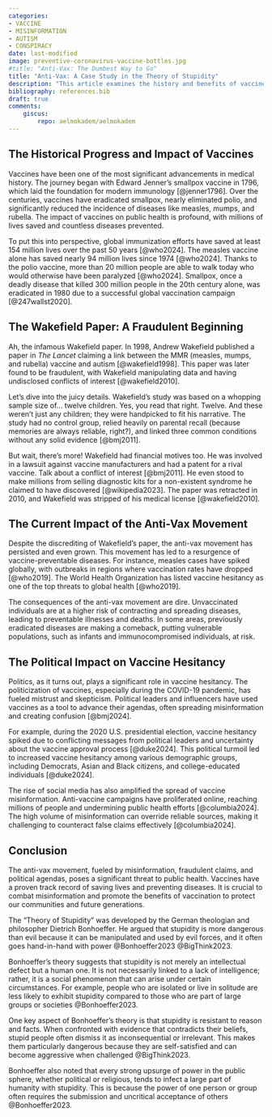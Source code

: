 ```yaml
---
categories:
- VACCINE
- MISINFORMATION
- AUTISM
- CONSPIRACY
date: last-modified
image: preventive-coronavirus-vaccine-bottles.jpg
#title: "Anti-Vax: The Dumbest Way to Go"
title: "Anti-Vax: A Case Study in the Theory of Stupidity" 
description: "This article examines the history and benefits of vaccines, debunks Andrew Wakefield's fraudulent claims linking vaccines to autism, and discusses the harmful effects of the anti-vax movement, including disease resurgence and political influence on vaccine hesitancy. It underscores the need to fight misinformation to safeguard public health."
bibliography: references.bib
draft: true
comments:
    giscus:
        repo: aelmokadem/aelmokadem
---
```


## The Historical Progress and Impact of Vaccines

Vaccines have been one of the most significant advancements in medical history. The journey began with Edward Jenner's smallpox vaccine in 1796, which laid the foundation for modern immunology [@jenner1796]. Over the centuries, vaccines have eradicated smallpox, nearly eliminated polio, and significantly reduced the incidence of diseases like measles, mumps, and rubella. The impact of vaccines on public health is profound, with millions of lives saved and countless diseases prevented.

To put this into perspective, global immunization efforts have saved at least 154 million lives over the past 50 years [@who2024]. The measles vaccine alone has saved nearly 94 million lives since 1974 [@who2024]. Thanks to the polio vaccine, more than 20 million people are able to walk today who would otherwise have been paralyzed [@who2024]. Smallpox, once a deadly disease that killed 300 million people in the 20th century alone, was eradicated in 1980 due to a successful global vaccination campaign [@247wallst2020].

## The Wakefield Paper: A Fraudulent Beginning

Ah, the infamous Wakefield paper. In 1998, Andrew Wakefield published a paper in *The Lancet* claiming a link between the MMR (measles, mumps, and rubella) vaccine and autism [@wakefield1998]. This paper was later found to be fraudulent, with Wakefield manipulating data and having undisclosed conflicts of interest [@wakefield2010]. 

Let's dive into the juicy details. Wakefield's study was based on a whopping sample size of... twelve children. Yes, you read that right. Twelve. And these weren't just any children; they were handpicked to fit his narrative. The study had no control group, relied heavily on parental recall (because memories are always reliable, right?), and linked three common conditions without any solid evidence [@bmj2011].

But wait, there's more! Wakefield had financial motives too. He was involved in a lawsuit against vaccine manufacturers and had a patent for a rival vaccine. Talk about a conflict of interest [@bmj2011]. He even stood to make millions from selling diagnostic kits for a non-existent syndrome he claimed to have discovered [@wikipedia2023]. The paper was retracted in 2010, and Wakefield was stripped of his medical license [@wakefield2010]. 

## The Current Impact of the Anti-Vax Movement

Despite the discrediting of Wakefield's paper, the anti-vax movement has persisted and even grown. This movement has led to a resurgence of vaccine-preventable diseases. For instance, measles cases have spiked globally, with outbreaks in regions where vaccination rates have dropped [@who2019]. The World Health Organization has listed vaccine hesitancy as one of the top threats to global health [@who2019].

The consequences of the anti-vax movement are dire. Unvaccinated individuals are at a higher risk of contracting and spreading diseases, leading to preventable illnesses and deaths. In some areas, previously eradicated diseases are making a comeback, putting vulnerable populations, such as infants and immunocompromised individuals, at risk.

## The Political Impact on Vaccine Hesitancy

Politics, as it turns out, plays a significant role in vaccine hesitancy. The politicization of vaccines, especially during the COVID-19 pandemic, has fueled mistrust and skepticism. Political leaders and influencers have used vaccines as a tool to advance their agendas, often spreading misinformation and creating confusion [@bmj2024]. 

For example, during the 2020 U.S. presidential election, vaccine hesitancy spiked due to conflicting messages from political leaders and uncertainty about the vaccine approval process [@duke2024]. This political turmoil led to increased vaccine hesitancy among various demographic groups, including Democrats, Asian and Black citizens, and college-educated individuals [@duke2024].

The rise of social media has also amplified the spread of vaccine misinformation. Anti-vaccine campaigns have proliferated online, reaching millions of people and undermining public health efforts [@columbia2024]. The high volume of misinformation can override reliable sources, making it challenging to counteract false claims effectively [@columbia2024].

## Conclusion

The anti-vax movement, fueled by misinformation, fraudulent claims, and political agendas, poses a significant threat to public health. Vaccines have a proven track record of saving lives and preventing diseases. It is crucial to combat misinformation and promote the benefits of vaccination to protect our communities and future generations.



The "Theory of Stupidity" was developed by the German theologian and philosopher Dietrich Bonhoeffer. He argued that stupidity is more dangerous than evil because it can be manipulated and used by evil forces, and it often goes hand-in-hand with power @Bonhoeffer2023 @BigThink2023.

Bonhoeffer's theory suggests that stupidity is not merely an intellectual defect but a human one. It is not necessarily linked to a lack of intelligence; rather, it is a social phenomenon that can arise under certain circumstances. For example, people who are isolated or live in solitude are less likely to exhibit stupidity compared to those who are part of large groups or societies @Bonhoeffer2023.

One key aspect of Bonhoeffer's theory is that stupidity is resistant to reason and facts. When confronted with evidence that contradicts their beliefs, stupid people often dismiss it as inconsequential or irrelevant. This makes them particularly dangerous because they are self-satisfied and can become aggressive when challenged @BigThink2023.

Bonhoeffer also noted that every strong upsurge of power in the public sphere, whether political or religious, tends to infect a large part of humanity with stupidity. This is because the power of one person or group often requires the submission and uncritical acceptance of others @Bonhoeffer2023.
